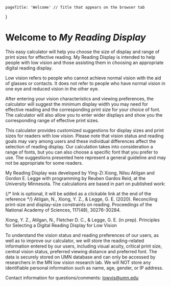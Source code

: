     pageTitle: 'Welcome' // Title that appears on the browser tab
}

<!-- Note: anything that you write like this is a comment, and won't be diplayed on the site. -->

# Welcome to *My Reading Display*

<Logo widthPercent='30' side='right'/>

This easy calculator will help you choose the size
of display and range of print sizes for effective reading.
My Reading Display is intended to help people with low vision
and those assisting them in choosing an appropriate digital
reading display.

Low vision refers to people who cannot achieve normal vision
with the aid of glasses or contacts. It does not refer to
people who have normal vision in one eye and reduced vision
in the other eye.

After entering your vision characteristics and viewing preferences,
the calculator will suggest the minimum display width you may need
for effective reading and the corresponding print size for your
choice of font. The calculator will also allow you to enter wider
displays and show you the corresponding range of effective print
sizes.

This calculator provides customized suggestions for display
sizes and print sizes for readers with low vision. Please note
that vision status and reading goals may vary among users and these
individual differences affect the selection of reading display.
Our calculation takes into consideration a range of fonts, but
you can also choose a specific font that you prefer to use.
The suggestions presented here represent a general guideline
and may not be appropriate for some readers.

My Reading Display was developed by Ying-Zi Xiong, Nilsu Atilgan
and Gordon E. Legge with programming by Reuben Gardos Reid, at the
University Minnesota. The calculations are based in part on published work:

<Reference link='https://doi.org/10.1073/pnas.2007514117'> {/* link is optional, it will be added as a clickable link at the end of the reference */}
Atilgan, N., Xiong, Y. Z., & Legge, G. E. (2020).
Reconciling print-size and display-size
constraints on reading. Proceedings of the National
Academy of Sciences, 117(48), 30276-30284.
</Reference>

<Reference>
Xiong, Y. Z., Atilgan, N., Fletcher D. C.,
& Legge, G. E. (in prep). Principles for Selecting a
Digital Reading Display for Low Vision
</Reference>

To understand the vision status and reading preferences of our
users, as well as to improve our calculator, we will store the
reading-related information entered by our users, including
visual acuity, critical print size, central vision status,
preferred viewing distance and preferred font. The data is
securely stored on UMN database and can only be accessed by
researchers in the MN low vision research lab. We will NOT
store any identifiable personal information such as name,
age, gender, or IP address.

Contact information for questions/comments: [lowvis@umn.edu](mailto:lowvis@umn.edu) 